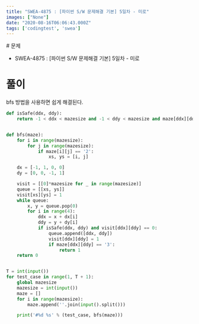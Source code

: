 ```yaml
---
title: "SWEA-4875 : [파이썬 S/W 문제해결 기본] 5일차 - 미로"
images: ["None"]
date: "2020-08-16T06:06:43.000Z"
tags: ['codingtest', 'swea']
---
```


<TOCInline toc={props.toc} asDisclosure />
# 문제

-   SWEA-4875 : \[파이썬 S/W 문제해결 기본\] 5일차 - 미로

# 풀이

bfs 방법을 사용하면 쉽게 해결된다.

```python
def isSafe(ddx, ddy):
    return -1 < ddx < mazesize and -1 < ddy < mazesize and maze[ddx][ddy] != '1'


def bfs(maze):
    for i in range(mazesize):
        for j in range(mazesize):
            if maze[i][j] == '2':
                xs, ys = [i, j]

    dx = [-1, 1, 0, 0]
    dy = [0, 0, -1, 1]

    visit = [[0]*mazesize for _ in range(mazesize)]
    queue = [[xs, ys]]
    visit[xs][ys] = 1
    while queue:
        x, y = queue.pop(0)
        for i in range(4):
            ddx = x + dx[i]
            ddy = y + dy[i]
            if isSafe(ddx, ddy) and visit[ddx][ddy] == 0:
                queue.append([ddx, ddy])
                visit[ddx][ddy] = 1
                if maze[ddx][ddy] == '3':
                    return 1
    return 0


T = int(input())
for test_case in range(1, T + 1):
    global mazesize
    mazesize = int(input())
    maze = []
    for i in range(mazesize):
        maze.append(''.join(input().split()))

    print('#%d %s' % (test_case, bfs(maze)))

```
